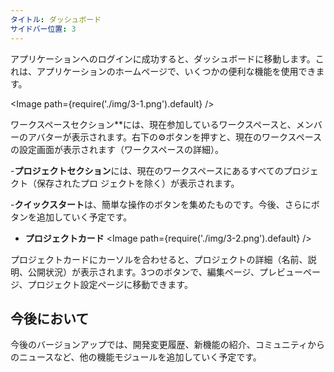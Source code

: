 ```yaml
---
タイトル: ダッシュボード
サイドバー位置: 3
---
```


アプリケーションへのログインに成功すると、ダッシュボードに移動します。これは、アプリケーションのホームページで、いくつかの便利な機能を使用できます。

<Image path={require('./img/3-1.png').default} />

 ワークスペースセクション**には、現在参加しているワークスペースと、メンバーのアバターが表示されます。右下の⚙️ボタンを押すと、現在のワークスペースの設定画面が表示されます（ワークスペースの詳細）。

-**プロジェクトセクション**には、現在のワークスペースにあるすべてのプロジェクト（保存されたプロ ジェクトを除く）が表示されます。

-**クイックスタート**は、簡単な操作のボタンを集めたものです。今後、さらにボタンを追加していく予定です。

- **プロジェクトカード**
<Image path={require('./img/3-2.png').default} />

プロジェクトカードにカーソルを合わせると、プロジェクトの詳細（名前、説明、公開状況）が表示されます。3つのボタンで、編集ページ、プレビューページ、プロジェクト設定ページに移動できます。

## 今後において

今後のバージョンアップでは、開発変更履歴、新機能の紹介、コミュニティからのニュースなど、他の機能モジュールを追加していく予定です。

